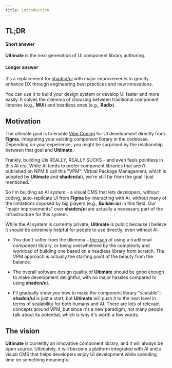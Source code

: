 ```yaml
---
title: introduction
---
```


## TL;DR

#### Short answer

**Uitimate** is the next generation of UI component library authoring.

#### Longer answer

It's a replacement for [shadcn/ui](https://github.com/shadcn-ui/ui) with major improvements to greatly enhance DX through engineering best practices and new innovations.

You can use it to build your design system or develop UI faster and more easily. It solves the dilemma of choosing between traditional component libraries (e.g., **MUI**) and headless ones (e.g., **Radix**).


## Motivation

The ultimate goal is to enable [Vibe Coding](https://en.wikipedia.org/wiki/Vibe_coding) for UI development directly from **Figma**, integrating your existing component library in the codebase. Depending on your experience, you might be surprised by the relationship between that goal and **Uitimate**.

Frankly, building UIs REALLY, REALLY SUCKS ⎯ and even feels pointless in this AI era. While AI tends to prefer component libraries that aren't published on NPM (I call this "VPM": Virtual Package Management, which is adopted by **Uitimate** and **shadcn/ui**), we're still far from the goal I just mentioned.

So I'm building an AI system ⎯ a visual CMS that lets developers, without coding, auto-replicate UI from **Figma** by interacting with AI, without many of the limitations imposed by big players (e.g., **Builder.io**) in this field. Our "major improvements" over **shadcn/ui** are actually a necessary part of the infrastructure for this system.

While the AI system is currently private, **Uitimate** is public because I believe it should be extremely helpful for people to use directly, even without AI:

- You don't suffer from the dilemma ⎯ [the pain](https://redmonk.com/kholterhoff/2025/04/22/ui-component-libraries-shadcn-ui-and-the-revenge-of-copypasta/) of using a traditional component library, or being overwhelmed by the complexity and workload of building one based on a headless library from scratch. The VPM approach is actually the starting point of the beauty from the balance.

- The overall software design quality of **Uitimate** should be good enough to make development delightful, with no major hassles compared to using **shadcn/ui**.

- I'll gradually show you how to make the component library "scalable": **shadcn/ui** is just a start, but **Uitimate** will push it to the next level in terms of scalability for both humans and AI. There are lots of relevant concepts around VPM, but since it's a new paradigm, not many people talk about its potential, which is why it's worth a few words.


## The vision
**Uitimate** is currently an innovative component library, and it will always be open source. Ultimately, it will become a platform integrated with AI and a visual CMS that helps developers enjoy UI development while spending time on something meaningful.